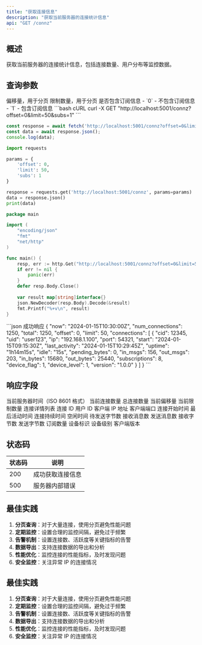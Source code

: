 ```yaml
---
title: "获取连接信息"
description: "获取当前服务器的连接统计信息"
api: "GET /connz"
---
```


## 概述

获取当前服务器的连接统计信息，包括连接数量、用户分布等监控数据。

## 查询参数

<ParamField query="offset" type="integer" default={0}>
偏移量，用于分页
</ParamField>

<ParamField query="limit" type="integer" default={20}>
限制数量，用于分页
</ParamField>

<ParamField query="subs" type="integer" default={0}>
是否包含订阅信息
- `0` - 不包含订阅信息
- `1` - 包含订阅信息
</ParamField>

<RequestExample>
```bash cURL
curl -X GET "http://localhost:5001/connz?offset=0&limit=50&subs=1"
```

```javascript JavaScript
const response = await fetch('http://localhost:5001/connz?offset=0&limit=50&subs=1');
const data = await response.json();
console.log(data);
```

```python Python
import requests

params = {
    'offset': 0,
    'limit': 50,
    'subs': 1
}

response = requests.get('http://localhost:5001/connz', params=params)
data = response.json()
print(data)
```

```go Go
package main

import (
    "encoding/json"
    "fmt"
    "net/http"
)

func main() {
    resp, err := http.Get("http://localhost:5001/connz?offset=0&limit=50&subs=1")
    if err != nil {
        panic(err)
    }
    defer resp.Body.Close()
    
    var result map[string]interface{}
    json.NewDecoder(resp.Body).Decode(&result)
    fmt.Printf("%+v\n", result)
}
```
</RequestExample>

<ResponseExample>
```json 成功响应
{
  "now": "2024-01-15T10:30:00Z",
  "num_connections": 1250,
  "total": 1250,
  "offset": 0,
  "limit": 50,
  "connections": [
    {
      "cid": 12345,
      "uid": "user123",
      "ip": "192.168.1.100",
      "port": 54321,
      "start": "2024-01-15T09:15:30Z",
      "last_activity": "2024-01-15T10:29:45Z",
      "uptime": "1h14m15s",
      "idle": "15s",
      "pending_bytes": 0,
      "in_msgs": 156,
      "out_msgs": 203,
      "in_bytes": 15680,
      "out_bytes": 25440,
      "subscriptions": 8,
      "device_flag": 1,
      "device_level": 1,
      "version": "1.0.0"
    }
  ]
}
```
</ResponseExample>

## 响应字段

<ResponseField name="now" type="string" required>
当前服务器时间（ISO 8601 格式）
</ResponseField>

<ResponseField name="num_connections" type="integer" required>
当前连接数量
</ResponseField>

<ResponseField name="total" type="integer" required>
总连接数量
</ResponseField>

<ResponseField name="offset" type="integer" required>
当前偏移量
</ResponseField>

<ResponseField name="limit" type="integer" required>
当前限制数量
</ResponseField>

<ResponseField name="connections" type="array" required>
连接详情列表
<Expandable title="connections 字段">
<ResponseField name="connections[].cid" type="integer">
连接 ID
</ResponseField>
<ResponseField name="connections[].uid" type="string">
用户 ID
</ResponseField>
<ResponseField name="connections[].ip" type="string">
客户端 IP 地址
</ResponseField>
<ResponseField name="connections[].port" type="integer">
客户端端口
</ResponseField>
<ResponseField name="connections[].start" type="string">
连接开始时间
</ResponseField>
<ResponseField name="connections[].last_activity" type="string">
最后活动时间
</ResponseField>
<ResponseField name="connections[].uptime" type="string">
连接持续时间
</ResponseField>
<ResponseField name="connections[].idle" type="string">
空闲时间
</ResponseField>
<ResponseField name="connections[].pending_bytes" type="integer">
待发送字节数
</ResponseField>
<ResponseField name="connections[].in_msgs" type="integer">
接收消息数
</ResponseField>
<ResponseField name="connections[].out_msgs" type="integer">
发送消息数
</ResponseField>
<ResponseField name="connections[].in_bytes" type="integer">
接收字节数
</ResponseField>
<ResponseField name="connections[].out_bytes" type="integer">
发送字节数
</ResponseField>
<ResponseField name="connections[].subscriptions" type="integer">
订阅数量
</ResponseField>
<ResponseField name="connections[].device_flag" type="integer">
设备标识
</ResponseField>
<ResponseField name="connections[].device_level" type="integer">
设备级别
</ResponseField>
<ResponseField name="connections[].version" type="string">
客户端版本
</ResponseField>
</Expandable>
</ResponseField>

## 状态码

| 状态码 | 说明 |
|--------|------|
| 200 | 成功获取连接信息 |
| 500 | 服务器内部错误 |

## 最佳实践

1. **分页查询**：对于大量连接，使用分页避免性能问题
2. **定期监控**：设置合理的监控间隔，避免过于频繁
3. **告警机制**：设置连接数、活跃度等关键指标的告警
4. **数据导出**：支持连接数据的导出和分析
5. **性能优化**：监控连接的性能指标，及时发现问题
6. **安全监控**：关注异常 IP 的连接情况

## 最佳实践

1. **分页查询**：对于大量连接，使用分页避免性能问题
2. **定期监控**：设置合理的监控间隔，避免过于频繁
3. **告警机制**：设置连接数、活跃度等关键指标的告警
4. **数据导出**：支持连接数据的导出和分析
5. **性能优化**：监控连接的性能指标，及时发现问题
6. **安全监控**：关注异常 IP 的连接情况

